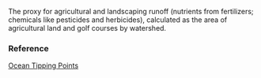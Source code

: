 The proxy for agricultural and landscaping runoff (nutrients from fertilizers; chemicals like pesticides and herbicides), calculated as the area of agricultural land and golf courses by watershed.

### Reference

[Ocean Tipping Points](http://www.pacioos.hawaii.edu/projects/oceantippingpoints/#data)